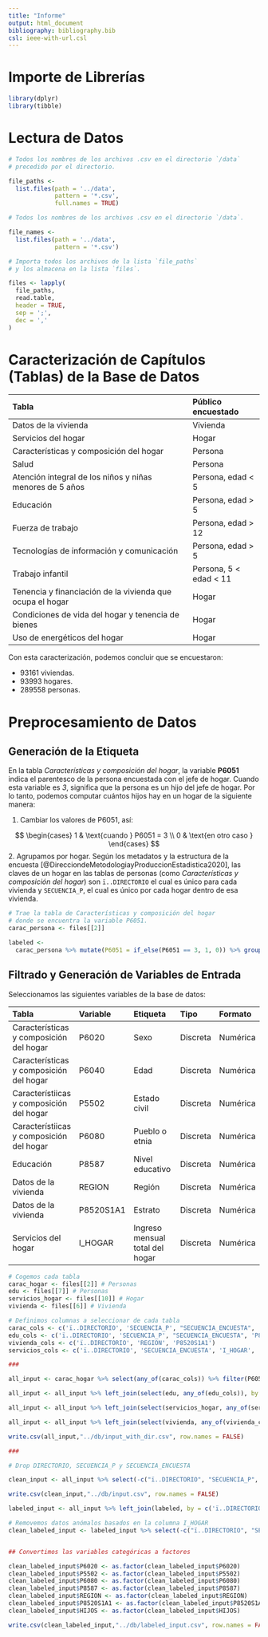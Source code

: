 ```yaml
---
title: "Informe"
output: html_document
bibliography: bibliography.bib
csl: ieee-with-url.csl
---
```


# Importe de Librerías

```r
library(dplyr)
library(tibble)
```

# Lectura de Datos

```r

# Todos los nombres de los archivos .csv en el directorio `/data`
# precedido por el directorio.

file_paths <-
  list.files(path = '../data',
             pattern = '*.csv',
             full.names = TRUE)

# Todos los nombres de los archivos .csv en el directorio `/data`.

file_names <-
  list.files(path = '../data',
             pattern = '*.csv')

# Importa todos los archivos de la lista `file_paths`
# y los almacena en la lista `files`.

files <- lapply(
  file_paths,
  read.table,
  header = TRUE,
  sep = ';',
  dec = ','
)

```

# Caracterización de Capítulos (Tablas) de la Base de Datos

| Tabla                                                     | Público encuestado      |
| :-------------------------------------------------------- | :---------------------- |
| Datos de la vivienda                                      | Vivienda                |
| Servicios del hogar                                       | Hogar                   |
| Características y composición del hogar                   | Persona                 |
| Salud                                                     | Persona                 |
| Atención integral de los niños y niñas menores de 5 años  | Persona, edad < 5       |
| Educación                                                 | Persona, edad > 5       |
| Fuerza de trabajo                                         | Persona, edad > 12      |
| Tecnologías de información y comunicación                 | Persona, edad > 5       |
| Trabajo infantil                                          | Persona, 5 < edad < 11  |
| Tenencia y financiación de la vivienda que ocupa el hogar | Hogar                   |
| Condiciones de vida del hogar y tenencia de bienes        | Hogar                   |
| Uso de energéticos del hogar                              | Hogar                   |

Con esta caracterización, podemos concluir que se encuestaron:

* $93161$ viviendas.
* $93993$ hogares.
* $289558$ personas.

# Preprocesamiento de Datos

## Generación de la Etiqueta

En la tabla *Características y composición del hogar*, la variable **P6051** indica
el parentesco de la persona encuestada con el jefe de hogar. Cuando esta variable es
*3*, significa que la persona es un hijo del jefe de hogar. Por lo tanto, podemos
computar cuántos hijos hay en un hogar de la siguiente manera:

1. Cambiar los valores de P6051, así:

$$
\begin{cases}
  1 & \text{cuando } P6051 = 3 \\
  0 & \text{en otro caso }
\end{cases}
$$
2. Agrupamos por hogar. Según los metadatos y la estructura de la encuesta 
[@DirecciondeMetodologiayProduccionEstadistica2020], las claves de un hogar
en las tablas de personas (como *Características y composición del hogar*)
son `ï..DIRECTORIO` el cual es único para cada vivienda y `SECUENCIA_P`, el cual
es único por cada hogar dentro de esa vivienda.

```r
# Trae la tabla de Características y composición del hogar
# donde se encuentra la variable P6051.
carac_persona <- files[[2]]

labeled <-
  carac_persona %>% mutate(P6051 = if_else(P6051 == 3, 1, 0)) %>% group_by(ï..DIRECTORIO, SECUENCIA_P) %>% summarise(HIJOS = sum(P6051), .groups = "keep")

```


## Filtrado y Generación de Variables de Entrada

Seleccionamos las siguientes variables de la base de datos: 

| Tabla                                    | Variable     | Etiqueta                                    | Tipo     | Formato     |
|:----                                     | :----------- | :------------------------------             | :------- | :-------    |
| Características y composición del hogar  | P6020        | Sexo                                        | Discreta | Numérica    |
| Características y composición del hogar  | P6040        | Edad                                        | Discreta | Numérica    |
| Característiicas y composición del hogar | P5502        | Estado civil                                | Discreta | Numérica    |
| Característiicas y composición del hogar | P6080        | Pueblo o etnia                              | Discreta | Numérica    |
| Educación                                | P8587        | Nivel educativo                             | Discreta | Numérica    |
| Datos de la vivienda                     | REGION       | Región                                      | Discreta | Numérica    |
| Datos de la vivienda                     | P8520S1A1    | Estrato                                     | Discreta | Numérica    |
| Servicios del hogar                      | I_HOGAR      | Ingreso mensual total del hogar             | Discreta | Numérica    |

```r

# Cogemos cada tabla
carac_hogar <- files[[2]] # Personas
edu <- files[[7]] # Personas
servicios_hogar <- files[[10]] # Hogar
vivienda <- files[[6]] # Vivienda

# Definimos columnas a seleccionar de cada tabla
carac_cols <- c('ï..DIRECTORIO', 'SECUENCIA_P', "SECUENCIA_ENCUESTA", 'P6051', 'P6020', 'P6040', 'P5502', 'P6080')
edu_cols <- c('ï..DIRECTORIO', 'SECUENCIA_P', "SECUENCIA_ENCUESTA", 'P8587')
vivienda_cols <- c('ï..DIRECTORIO', 'REGION', 'P8520S1A1')
servicios_cols <- c('ï..DIRECTORIO', 'SECUENCIA_ENCUESTA', 'I_HOGAR', 'CANT_PERSONAS_HOGAR')

###

all_input <- carac_hogar %>% select(any_of(carac_cols)) %>% filter(P6051 == 1)

all_input <- all_input %>% left_join(select(edu, any_of(edu_cols)), by = c("ï..DIRECTORIO", "SECUENCIA_P", "SECUENCIA_ENCUESTA"))

all_input <- all_input %>% left_join(select(servicios_hogar, any_of(servicios_cols)), by = c("ï..DIRECTORIO", "SECUENCIA_ENCUESTA"))

all_input <- all_input %>% left_join(select(vivienda, any_of(vivienda_cols)), by = c("ï..DIRECTORIO"))

write.csv(all_input,"../db/input_with_dir.csv", row.names = FALSE)

###

# Drop DIRECTORIO, SECUENCIA_P y SECUENCIA_ENCUESTA

clean_input <- all_input %>% select(-c("ï..DIRECTORIO", "SECUENCIA_P", "SECUENCIA_ENCUESTA", "P6051"))

write.csv(clean_input,"../db/input.csv", row.names = FALSE)

labeled_input <- all_input %>% left_join(labeled, by = c('ï..DIRECTORIO', 'SECUENCIA_P'))

# Removemos datos anómalos basados en la columna I_HOGAR
clean_labeled_input <- labeled_input %>% select(-c("ï..DIRECTORIO", "SECUENCIA_P", "SECUENCIA_ENCUESTA", "P6051")) %>% filter(I_HOGAR < 100000000)


## Convertimos las variables categóricas a factores

clean_labeled_input$P6020 <- as.factor(clean_labeled_input$P6020)
clean_labeled_input$P5502 <- as.factor(clean_labeled_input$P5502)
clean_labeled_input$P6080 <- as.factor(clean_labeled_input$P6080)
clean_labeled_input$P8587 <- as.factor(clean_labeled_input$P8587)
clean_labeled_input$REGION <- as.factor(clean_labeled_input$REGION)
clean_labeled_input$P8520S1A1 <- as.factor(clean_labeled_input$P8520S1A1)
clean_labeled_input$HIJOS <- as.factor(clean_labeled_input$HIJOS)

write.csv(clean_labeled_input,"../db/labeled_input.csv", row.names = FALSE)
```

